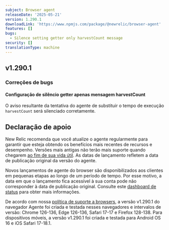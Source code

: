 ```yaml
---
subject: Browser agent
releaseDate: '2025-05-21'
version: 1.290.1
downloadLink: 'https://www.npmjs.com/package/@newrelic/browser-agent'
features: []
bugs:
  - Silence setting getter only harvestCount message
security: []
translationType: machine
---
```


## v1.290.1

### Correções de bugs

#### Configuração de silêncio getter apenas mensagem harvestCount

O aviso resultante da tentativa do agente de substituir o tempo de execução `harvestCount` será silenciado corretamente.

## Declaração de apoio

New Relic recomenda que você atualize o agente regularmente para garantir que esteja obtendo os benefícios mais recentes de recursos e desempenho. Versões mais antigas não terão mais suporte quando chegarem [ao fim de sua vida útil](https://docs.newrelic.com/docs/browser/browser-monitoring/getting-started/browser-agent-eol-policy/). As datas de lançamento refletem a data de publicação original da versão do agente.

Novos lançamentos de agente do browser são disponibilizados aos clientes em pequenas etapas ao longo de um período de tempo. Por esse motivo, a data em que o lançamento fica acessível à sua conta pode não corresponder à data de publicação original. Consulte este [dashboard de status](https://newrelic.github.io/newrelic-browser-agent-release/) para obter mais informações.

De acordo com nossa [política de suporte a browsers](https://docs.newrelic.com/docs/browser/new-relic-browser/getting-started/compatibility-requirements-browser-monitoring/#browser-types), a versão v1.290.1 do navegador Agente foi criada e testada nesses navegadores e intervalos de versão: Chrome 126-136, Edge 126-136, Safari 17-17 e Firefox 128-138. Para dispositivos móveis, a versão v1.290.1 foi criada e testada para Android OS 16 e iOS Safari 17-18.1.
